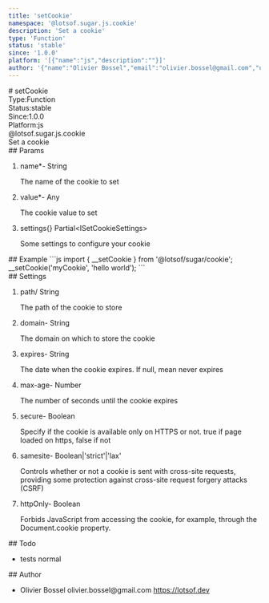 ```yaml
---
title: 'setCookie'
namespace: '@lotsof.sugar.js.cookie'
description: 'Set a cookie'
type: 'Function'
status: 'stable'
since: '1.0.0'
platform: '[{"name":"js","description":""}]'
author: '{"name":"Olivier Bossel","email":"olivier.bossel@gmail.com","url":"https://lotsof.dev"}'
---
```

<div class="docmap-mdx">
# setCookie
<div class="_metas">
<div class="_type"><span class="_type-label">Type:</span><span class="_type-value">Function</span></div>
<div class="_status"><span class="_status-label">Status:</span><span class="_status-value -stable">stable</span></div>
<div class="_since"><span class="_since-label">Since:</span><span class="_since-value">1.0.0</span></div>
<div class="_platform"><span class="_platform-label">Platform:</span><span class="_platform-value -js">js</span></div>
</div>
<div class="_namespace">@lotsof.sugar.js.cookie</div>
<div class="_description typo-lead typo-format">
Set a cookie
</div>
<div class="_params">
## Params
<ol class="_list">
<li class="_item">
<span class="_name">name<span class="_required">*</span></span><span class="_default">-</span> <span class="_type">String</span>
<p class="_description">The name of the cookie to set</p>
</li>
<li class="_item">
<span class="_name">value<span class="_required">*</span></span><span class="_default">-</span> <span class="_type">Any</span>
<p class="_description">The cookie value to set</p>
</li>
<li class="_item">
<span class="_name">settings</span><span class="_default">&lcub;&rcub;</span> <span class="_type">Partial&lt;ISetCookieSettings&gt;</span>
<p class="_description">Some settings to configure your cookie</p>
</li>
</ol>
</div>
<div class="_examples">
## Example
```js
import { __setCookie } from '@lotsof/sugar/cookie';
__setCookie('myCookie', 'hello world');
```
</div>
<div class="_settings">
## Settings
<ol class="_list">
<li class="_item">
<span class="_name">path</span><span class="_default">&sol;</span> <span class="_type">String</span>
<p class="_description">The path of the cookie to store</p>
</li>
<li class="_item">
<span class="_name">domain</span><span class="_default">-</span> <span class="_type">String</span>
<p class="_description">The domain on which to store the cookie</p>
</li>
<li class="_item">
<span class="_name">expires</span><span class="_default">-</span> <span class="_type">String</span>
<p class="_description">The date when the cookie expires. If null, mean never expires</p>
</li>
<li class="_item">
<span class="_name">max-age</span><span class="_default">-</span> <span class="_type">Number</span>
<p class="_description">The number of seconds until the cookie expires</p>
</li>
<li class="_item">
<span class="_name">secure</span><span class="_default">-</span> <span class="_type">Boolean</span>
<p class="_description">Specify if the cookie is available only on HTTPS or not. true if page loaded on https, false if not</p>
</li>
<li class="_item">
<span class="_name">samesite</span><span class="_default">-</span> <span class="_type">Boolean&vert;&apos;strict&apos;&vert;&apos;lax&apos;</span>
<p class="_description">Controls whether or not a cookie is sent with cross-site requests, providing some protection against cross-site request forgery attacks (CSRF)</p>
</li>
<li class="_item">
<span class="_name">httpOnly</span><span class="_default">-</span> <span class="_type">Boolean</span>
<p class="_description">Forbids JavaScript from accessing the cookie, for example, through the Document.cookie property.</p>
</li>
</ol>
</div>
<div class="_todo">
## Todo
<ul class="_list">
<li class="_item">
<span class="_description">tests</span>
<span class="_priority -normal">normal</span>
</li>
</ul>
</div>
<div class="_author">
## Author
<ul class="_list">
<li class="_item">
<span class="_name">Olivier Bossel</span>
<span class="_email">olivier.bossel@gmail.com</span>
<a href="https://lotsof.dev" target="_blank" class="_url">https://lotsof.dev</a>
</li>
</ul>
</div>
</div>